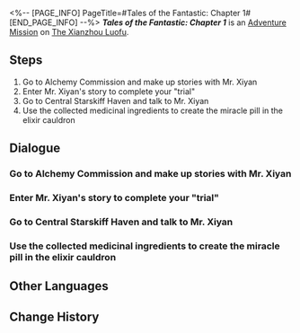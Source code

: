 <%-- [PAGE_INFO]
PageTitle=#Tales of the Fantastic: Chapter 1#
[END_PAGE_INFO] --%>
{{Stub|Dialogue.}}
{{Mission Infobox
|id            = 8002211
|title         = 
|image         = <!--Mission Tales of the Fantastic Chapter 1.png-->
|type          = Adventure
|event_name    = 
|chapter       = 
|requirements  = [[Trailblaze Mission]] ''[[A Dragon Gallant, Its Ocean Distant]]'' completed
|summary       = Mr. Xiyan has created bizarre stories based on your adventures on the Xianzhou Luofu, claiming they have "great business value." Are his words... really credible?
|characters    = Mr. Xiyan; Trailblazer
|startLocation = [[The Xianzhou Luofu]] - [[Central Starskiff Haven]]
|world         = The Xianzhou Luofu
|area          = Central Starskiff Haven
|prev          = 
|next          = Tales of the Fantastic: Chapter 2
|rewards       = Stellar Jade*30; Traveler's Guide*3; Refined Aether*2; Credit*25,000
}}
'''''Tales of the Fantastic: Chapter 1''''' is an [[Adventure Mission]] on [[The Xianzhou Luofu]].

==Steps==
# Go to Alchemy Commission and make up stories with Mr. Xiyan
# Enter Mr. Xiyan's story to complete your "trial"
# Go to Central Starskiff Haven and talk to Mr. Xiyan
# Use the collected medicinal ingredients to create the miracle pill in the elixir cauldron

<!--
==Gameplay Notes==

--><!--
==Trial Character==

-->
==Dialogue==
{{Stub Dialogue}}
===Go to Alchemy Commission and make up stories with Mr. Xiyan===
{{Mission Description|type=adventure|location=Central Starskiff Haven|Mr. Xiyan wants to adopt your adventure into a storytelling tale. However, due to some commercial reasons, he would like to make some... modifications to your experience.}}
{{Dialogue Start}}
:{{tx}}
{{Dialogue End}}

===Enter Mr. Xiyan's story to complete your "trial"===
{{Mission Description|type=adventure|location=Alchemy Commission|update|In this made-up story, the first Cauldron Master of the Alchemy Commission designed a series of trials for their successors. Only by passing through these trials can one concoct the elixir that can make oneself be born anew.}}
{{Dialogue Start}}
:{{tx}}
{{Dialogue End}}

===Go to Central Starskiff Haven and talk to Mr. Xiyan===
{{Mission Description|type=adventure|location=<!--to be added-->|update|Mr. Xiyan seems to be looking for you for something. Go chat with him in Central Starskiff Haven.}}
{{Dialogue Start}}
:{{tx}}
{{Dialogue End}}

===Use the collected medicinal ingredients to create the miracle pill in the elixir cauldron===
{{Mission Description|type=adventure|location=<!--to be added-->|update|You completed the trial form the first Cauldron Master of the Alchemy Commission in Mr. Xiyan's story and collected all the ingredients needed to create the pills. Now is the time to craft these into the miracle pill and facilitate your transformation!}}
{{Dialogue Start}}
:{{tx}}
{{Dialogue End}}

==Other Languages==
{{Other Languages
|en   = Tales of the Fantastic: Chapter 1
|zhs  = 评书奇谭•第一回
|zht  = 評書奇譚•第一回
|ja   = 講談奇譚・第一回
|ko   = 진기한 이야기•제1장
|es   = Narraciones extraordinarias: acto 1
|fr   = Contes fantastiques &mdash; Chapitre&nbsp;1
|ru   = Чудесные сказания. Глава I
|th   = เรื่องเล่าขานตำนานการผจญภัย: บทที่ 1
|vi   = Kỳ Truyện Bình Thư 1
|de   = Geschichten des Fantastischen – Kapitel 1
|id   = Dongeng Luar Biasa - Bag. 1
|pt   = Contos do Fantástico - Capítulo 1
}}

==Change History==
{{Change History|1.2}}
